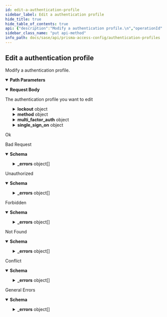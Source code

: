 ```yaml
---
id: edit-a-authentication-profile
sidebar_label: Edit a authentication profile
hide_title: true
hide_table_of_contents: true
api: {"description":"Modify a authentication profile.\n","operationId":"put-sse-config-v1-authentication-profiles-id","parameters":[{"description":"The resource's unique identifier.\n","in":"path","name":"id","required":true,"schema":{"type":"string"}}],"requestBody":{"content":{"application/json":{"schema":{"properties":{"allow_list":{"default":["all"],"items":{"type":"string"},"type":"array"},"id":{"description":"uuid of the resource","example":"abcd-1234","readOnly":true,"type":"string"},"lockout":{"properties":{"failed_attempts":{"maximum":10,"minimum":0,"type":"integer"},"lockout_time":{"maximum":60,"minimum":0,"type":"integer"}},"type":"object"},"method":{"oneOf":[{"properties":{"local_database":{"type":"object"}},"title":"local_database"},{"properties":{"saml_idp":{"properties":{"attribute_name_usergroup":{"maxLength":63,"minLength":1,"type":"string"},"attribute_name_username":{"maxLength":63,"minLength":1,"type":"string"},"certificate_profile":{"maxLength":31,"type":"string"},"enable_single_logout":{"type":"boolean"},"request_signing_certificate":{"maxLength":64,"type":"string"},"server_profile":{"maxLength":63,"type":"string"}},"type":"object"}},"title":"saml_idp"},{"properties":{"ldap":{"properties":{"login_attribute":{"type":"string"},"passwd_exp_days":{"type":"integer"},"server_profile":{"type":"string"}},"type":"object"}},"title":"ldap"},{"properties":{"radius":{"properties":{"checkgroup":{"type":"boolean"},"server_profile":{"type":"string"}},"type":"object"}},"title":"radius"},{"properties":{"tacplus":{"properties":{"checkgroup":{"type":"boolean"},"server_profile":{"type":"string"}},"type":"object"}},"title":"tacplus"},{"properties":{"kerberos":{"properties":{"realm":{"type":"string"},"server_profile":{"type":"string"}},"type":"object"}},"title":"kerberos"}],"type":"object"},"multi_factor_auth":{"properties":{"factors":{"items":{"type":"string"},"type":"array"},"mfa_enable":{"type":"boolean"}},"type":"object"},"name":{"type":"string"},"single_sign_on":{"properties":{"kerberos_keytab":{"maxLength":8192,"type":"string"},"realm":{"maxLength":127,"type":"string"}},"type":"object"},"user_domain":{"maxLength":63,"type":"string"},"username_modifier":{"enum":["%USERINPUT%","%USERINPUT%@%USERDOMAIN%","%USERDOMAIN%\\\\%USERINPUT%"],"type":"string"}},"required":["name"],"type":"object"}}},"description":"The authentication profile you want to edit"},"responses":{"200":{"description":"Ok"},"400":{"content":{"application/json":{"examples":{"input_format_mismatch":{"summary":"Input Format Mismatch","value":{"_errors":[{"code":"E003","details":{},"message":"Input Format Mismatch: input-format=json"}],"_request_id":"abcd-1234"}},"invalid_object":{"summary":"Invalid Object","value":{"_errors":[{"code":"E003","details":{},"message":"Invalid Object"}],"_request_id":"abcd-1234"}},"invalid_query_parameter":{"summary":"Invalid Query Parameter","value":{"_errors":[{"code":"E003","details":{},"message":"Invalid Query Parameter: location=invalid"}],"_request_id":"abcd-1234"}},"missing_body":{"summary":"Missing Body","value":{"_errors":[{"code":"E003","details":{},"message":"Missing Body"}],"_request_id":"abcd-1234"}},"missing_query_parameter":{"summary":"Missing Query Parameter","value":{"_errors":[{"code":"E003","details":{},"message":"Missing Query Parameter: name"}],"_request_id":"abcd-1234"}},"output_format_mismatch":{"summary":"Output Format Mismatch","value":{"_errors":[{"code":"E003","details":{},"message":"Output Format Mismatch: output-format=json Accept=xml"}],"_request_id":"abcd-1234"}}},"schema":{"properties":{"_errors":{"items":{"properties":{"code":{"type":"string"},"details":{"type":"object"},"help":{"type":"string"},"message":{"type":"string"}},"title":"Cause Info","type":"object"},"type":"array"},"_request_id":{"type":"string"}},"type":"object"}}},"description":"Bad Request"},"401":{"content":{"application/json":{"examples":{"auth_not_authenticated":{"summary":"Not Authenticated","value":{"_errors":[{"code":"E016","details":{},"message":"Not Authenticated"}],"_request_id":"abcd-1234"}},"invalid_credential":{"summary":"Invalid Credential","value":{"_errors":[{"code":"E016","details":{},"message":"Invalid Credential"}],"_request_id":"abcd-1234"}},"key_expired":{"summary":"Key Expired","value":{"_errors":[{"code":"E016","details":{},"message":"Key Expired"}],"_request_id":"abcd-1234"}},"key_too_long":{"summary":"Key Too Long","value":{"_errors":[{"code":"E016","details":{},"message":"Key Too Long"}],"_request_id":"abcd-1234"}},"need_password_change":{"summary":"Need Password Change","value":{"_errors":[{"code":"E016","details":{},"message":"The password needs to be changed."}],"_request_id":"abcd-1234"}}},"schema":{"properties":{"_errors":{"items":{"properties":{"code":{"type":"string"},"details":{"type":"object"},"help":{"type":"string"},"message":{"type":"string"}},"title":"Cause Info","type":"object"},"type":"array"},"_request_id":{"type":"string"}},"type":"object"}}},"description":"Unauthorized"},"403":{"content":{"application/json":{"examples":{"auth_unauthorized":{"summary":"Unauthorized","value":{"_errors":[{"code":"E007","details":{},"message":"Unauthorized"}],"_request_id":"abcd-1234"}}},"schema":{"properties":{"_errors":{"items":{"properties":{"code":{"type":"string"},"details":{"type":"object"},"help":{"type":"string"},"message":{"type":"string"}},"title":"Cause Info","type":"object"},"type":"array"},"_request_id":{"type":"string"}},"type":"object"}}},"description":"Forbidden"},"404":{"content":{"application/json":{"examples":{"object_not_present":{"summary":"Object Not Present","value":{"_errors":[{"code":"E005","details":{},"message":"Object Not Present"}],"_request_id":"abcd-1234"}}},"schema":{"properties":{"_errors":{"items":{"properties":{"code":{"type":"string"},"details":{"type":"object"},"help":{"type":"string"},"message":{"type":"string"}},"title":"Cause Info","type":"object"},"type":"array"},"_request_id":{"type":"string"}},"type":"object"}}},"description":"Not Found"},"409":{"content":{"application/json":{"examples":{"name_not_unique":{"summary":"Name Not Unique","value":{"_errors":[{"code":"E006","details":{},"message":"Name Not Unique"}],"_request_id":"abcd-1234"}},"object_not_unique":{"summary":"Object Not Unique","value":{"_errors":[{"code":"E016","details":{},"message":"Object Not Unique"}],"_request_id":"abcd-1234"}},"reference_not_zero":{"summary":"Reference Not Zero","value":{"_errors":[{"code":"E009","details":{},"message":"Reference Not Zero"}],"_request_id":"abcd-1234"}}},"schema":{"properties":{"_errors":{"items":{"properties":{"code":{"type":"string"},"details":{"type":"object"},"help":{"type":"string"},"message":{"type":"string"}},"title":"Cause Info","type":"object"},"type":"array"},"_request_id":{"type":"string"}},"type":"object"}}},"description":"Conflict"},"default":{"content":{"application/json":{"examples":{"action_not_supported":{"summary":"Action Not Supported","value":{"_errors":[{"code":"E012","details":{},"message":"Action Not Supported: move"}],"_request_id":"abcd-1234"}},"bad_xpath":{"summary":"Bad XPath","value":{"_errors":[{"code":"E013","details":{},"message":"Bad XPath"}],"_request_id":"abcd-1234"}},"invalid_command":{"summary":"Invalid Command","value":{"_errors":[{"code":"E003","details":{},"message":"Invalid Command"}],"_request_id":"abcd-1234"}},"malformed_command":{"summary":"Malformed Command","value":{"_errors":[{"code":"E003","details":{},"message":"Malformed Command"}],"_request_id":"abcd-1234"}},"method_not_allowed":{"summary":"Method Not Supported","value":{"_errors":[{"code":"E012","details":{},"message":"Method Not Supported"}],"_request_id":"abcd-1234"}},"session_timeout":{"summary":"Session Timeout","value":{"_errors":[{"code":4,"details":{},"message":"Session Timeout"}],"_request_id":"abcd-1234"}},"version_not_supported":{"summary":"Version Not Supported","value":{"_errors":[{"code":"E012","details":{},"message":"Version Not Supported"}],"_request_id":"abcd-1234"}}},"schema":{"properties":{"_errors":{"items":{"properties":{"code":{"type":"string"},"details":{"type":"object"},"help":{"type":"string"},"message":{"type":"string"}},"title":"Cause Info","type":"object"},"type":"array"},"_request_id":{"type":"string"}},"type":"object"}}},"description":"General Errors"}},"security":[{"Bearer":[]}],"tags":["AuthenticationProfiles"],"method":"put","path":"/sse/config/v1/authentication-profiles/{id}","servers":[{"url":"/"}],"securitySchemes":{"Bearer":{"scheme":"bearer","type":"http"}},"jsonRequestBodyExample":{"allow_list":["string"],"id":"abcd-1234","lockout":{"failed_attempts":0,"lockout_time":0},"method":{},"multi_factor_auth":{"factors":["string"],"mfa_enable":true},"name":"string","single_sign_on":{"kerberos_keytab":"string","realm":"string"},"user_domain":"string","username_modifier":"%USERINPUT%"},"info":{"contact":{},"description":"Manages [authentication](https://docs.paloaltonetworks.com/network-security/security-policy/objects/authentication) profiles. \n","title":"Authentication Profiles","version":"1.0","x-logo":{"url":"pan-logo.png"}},"postman":{"name":"Edit a authentication profile","description":{"content":"Modify a authentication profile.\n","type":"text/plain"},"url":{"path":["sse","config","v1","authentication-profiles",":id"],"host":["{{baseUrl}}"],"query":[],"variable":[{"disabled":false,"description":{"content":"(Required) The resource's unique identifier.\n","type":"text/plain"},"type":"any","value":"","key":"id"}]},"header":[{"key":"Content-Type","value":"application/json"},{"key":"Accept","value":"application/json"}],"method":"PUT","body":{"mode":"raw","raw":"\"\"","options":{"raw":{"language":"json"}}},"auth":{"type":"bearer","bearer":[{"type":"any","value":"<Bearer Token>","key":"token"}]}}}
sidebar_class_name: "put api-method"
info_path: docs/sase/api/prisma-access-config/authentication-profiles
---
```



## Edit a authentication profile



Modify a authentication profile.


<details style={{"marginBottom":"1rem"}} data-collapsed={false} open={true}><summary style={{}}><strong>Path Parameters</strong></summary><div><ul><ParamsItem className={"paramsItem"} param={{"description":"The resource's unique identifier.\n","in":"path","name":"id","required":true,"schema":{"type":"string"}}}></ParamsItem></ul></div></details><details style={{}} data-collapsed={false} open={true}><summary style={{"textAlign":"left"}}><strong>Request Body</strong></summary><div style={{"textAlign":"left","marginLeft":"1rem"}}><div style={{"marginTop":"1rem","marginBottom":"1rem"}}>

The authentication profile you want to edit

</div></div><ul style={{"marginLeft":"1rem"}}><SchemaItem collapsible={false} name={"allow_list"} required={false} schemaDescription={undefined} schemaName={"string[]"} qualifierMessage={undefined}></SchemaItem><SchemaItem collapsible={false} name={"id"} required={false} schemaDescription={"uuid of the resource"} schemaName={"string"} qualifierMessage={undefined}></SchemaItem><SchemaItem collapsible={true} className={"schemaItem"}><details style={{}}><summary style={{}}><strong>lockout</strong><span style={{"opacity":"0.6"}}> object</span></summary><div style={{"marginLeft":"1rem"}}><SchemaItem collapsible={false} name={"failed_attempts"} required={false} schemaDescription={undefined} schemaName={"integer"} qualifierMessage={"**Possible values:** value ≤ 10"}></SchemaItem><SchemaItem collapsible={false} name={"lockout_time"} required={false} schemaDescription={undefined} schemaName={"integer"} qualifierMessage={"**Possible values:** value ≤ 60"}></SchemaItem></div></details></SchemaItem><SchemaItem collapsible={true} className={"schemaItem"}><details style={{}}><summary style={{}}><strong>method</strong><span style={{"opacity":"0.6"}}> object</span></summary><div style={{"marginLeft":"1rem"}}><li><div><span className={"badge badge--info"}>oneOf</span><SchemaTabs><TabItem label={"local_database"} value={"0-item-properties"}><SchemaItem collapsible={false} name={"local_database"} required={false} schemaDescription={undefined} schemaName={"object"} qualifierMessage={undefined}></SchemaItem></TabItem><TabItem label={"saml_idp"} value={"1-item-properties"}><SchemaItem collapsible={true} className={"schemaItem"}><details style={{}}><summary style={{}}><strong>saml_idp</strong><span style={{"opacity":"0.6"}}> object</span></summary><div style={{"marginLeft":"1rem"}}><SchemaItem collapsible={false} name={"attribute_name_usergroup"} required={false} schemaDescription={undefined} schemaName={"string"} qualifierMessage={"**Possible values:** 1 ≤ length ≤ 63"}></SchemaItem><SchemaItem collapsible={false} name={"attribute_name_username"} required={false} schemaDescription={undefined} schemaName={"string"} qualifierMessage={"**Possible values:** 1 ≤ length ≤ 63"}></SchemaItem><SchemaItem collapsible={false} name={"certificate_profile"} required={false} schemaDescription={undefined} schemaName={"string"} qualifierMessage={"**Possible values:** length ≤ 31"}></SchemaItem><SchemaItem collapsible={false} name={"enable_single_logout"} required={false} schemaDescription={undefined} schemaName={"boolean"} qualifierMessage={undefined}></SchemaItem><SchemaItem collapsible={false} name={"request_signing_certificate"} required={false} schemaDescription={undefined} schemaName={"string"} qualifierMessage={"**Possible values:** length ≤ 64"}></SchemaItem><SchemaItem collapsible={false} name={"server_profile"} required={false} schemaDescription={undefined} schemaName={"string"} qualifierMessage={"**Possible values:** length ≤ 63"}></SchemaItem></div></details></SchemaItem></TabItem><TabItem label={"ldap"} value={"2-item-properties"}><SchemaItem collapsible={true} className={"schemaItem"}><details style={{}}><summary style={{}}><strong>ldap</strong><span style={{"opacity":"0.6"}}> object</span></summary><div style={{"marginLeft":"1rem"}}><SchemaItem collapsible={false} name={"login_attribute"} required={false} schemaDescription={undefined} schemaName={"string"} qualifierMessage={undefined}></SchemaItem><SchemaItem collapsible={false} name={"passwd_exp_days"} required={false} schemaDescription={undefined} schemaName={"integer"} qualifierMessage={undefined}></SchemaItem><SchemaItem collapsible={false} name={"server_profile"} required={false} schemaDescription={undefined} schemaName={"string"} qualifierMessage={undefined}></SchemaItem></div></details></SchemaItem></TabItem><TabItem label={"radius"} value={"3-item-properties"}><SchemaItem collapsible={true} className={"schemaItem"}><details style={{}}><summary style={{}}><strong>radius</strong><span style={{"opacity":"0.6"}}> object</span></summary><div style={{"marginLeft":"1rem"}}><SchemaItem collapsible={false} name={"checkgroup"} required={false} schemaDescription={undefined} schemaName={"boolean"} qualifierMessage={undefined}></SchemaItem><SchemaItem collapsible={false} name={"server_profile"} required={false} schemaDescription={undefined} schemaName={"string"} qualifierMessage={undefined}></SchemaItem></div></details></SchemaItem></TabItem><TabItem label={"tacplus"} value={"4-item-properties"}><SchemaItem collapsible={true} className={"schemaItem"}><details style={{}}><summary style={{}}><strong>tacplus</strong><span style={{"opacity":"0.6"}}> object</span></summary><div style={{"marginLeft":"1rem"}}><SchemaItem collapsible={false} name={"checkgroup"} required={false} schemaDescription={undefined} schemaName={"boolean"} qualifierMessage={undefined}></SchemaItem><SchemaItem collapsible={false} name={"server_profile"} required={false} schemaDescription={undefined} schemaName={"string"} qualifierMessage={undefined}></SchemaItem></div></details></SchemaItem></TabItem><TabItem label={"kerberos"} value={"5-item-properties"}><SchemaItem collapsible={true} className={"schemaItem"}><details style={{}}><summary style={{}}><strong>kerberos</strong><span style={{"opacity":"0.6"}}> object</span></summary><div style={{"marginLeft":"1rem"}}><SchemaItem collapsible={false} name={"realm"} required={false} schemaDescription={undefined} schemaName={"string"} qualifierMessage={undefined}></SchemaItem><SchemaItem collapsible={false} name={"server_profile"} required={false} schemaDescription={undefined} schemaName={"string"} qualifierMessage={undefined}></SchemaItem></div></details></SchemaItem></TabItem></SchemaTabs></div></li></div></details></SchemaItem><SchemaItem collapsible={true} className={"schemaItem"}><details style={{}}><summary style={{}}><strong>multi_factor_auth</strong><span style={{"opacity":"0.6"}}> object</span></summary><div style={{"marginLeft":"1rem"}}><SchemaItem collapsible={false} name={"factors"} required={false} schemaDescription={undefined} schemaName={"string[]"} qualifierMessage={undefined}></SchemaItem><SchemaItem collapsible={false} name={"mfa_enable"} required={false} schemaDescription={undefined} schemaName={"boolean"} qualifierMessage={undefined}></SchemaItem></div></details></SchemaItem><SchemaItem collapsible={false} name={"name"} required={true} schemaDescription={undefined} schemaName={"string"} qualifierMessage={undefined}></SchemaItem><SchemaItem collapsible={true} className={"schemaItem"}><details style={{}}><summary style={{}}><strong>single_sign_on</strong><span style={{"opacity":"0.6"}}> object</span></summary><div style={{"marginLeft":"1rem"}}><SchemaItem collapsible={false} name={"kerberos_keytab"} required={false} schemaDescription={undefined} schemaName={"string"} qualifierMessage={"**Possible values:** length ≤ 8192"}></SchemaItem><SchemaItem collapsible={false} name={"realm"} required={false} schemaDescription={undefined} schemaName={"string"} qualifierMessage={"**Possible values:** length ≤ 127"}></SchemaItem></div></details></SchemaItem><SchemaItem collapsible={false} name={"user_domain"} required={false} schemaDescription={undefined} schemaName={"string"} qualifierMessage={"**Possible values:** length ≤ 63"}></SchemaItem><SchemaItem collapsible={false} name={"username_modifier"} required={false} schemaDescription={undefined} schemaName={"string"} qualifierMessage={"**Possible values:** [`%USERINPUT%`, `%USERINPUT%@%USERDOMAIN%`, `%USERDOMAIN%\\\\%USERINPUT%`]"}></SchemaItem></ul></details><div><ApiTabs><TabItem label={"200"} value={"200"}><div>

Ok

</div><div></div></TabItem><TabItem label={"400"} value={"400"}><div>

Bad Request

</div><div><details style={{}} data-collapsed={false} open={true}><summary style={{"textAlign":"left"}}><strong>Schema</strong></summary><div style={{"textAlign":"left","marginLeft":"1rem"}}></div><ul style={{"marginLeft":"1rem"}}><SchemaItem collapsible={true} className={"schemaItem"}><details style={{}}><summary style={{}}><strong>_errors</strong><span style={{"opacity":"0.6"}}> object[]</span></summary><div style={{"marginLeft":"1rem"}}><SchemaItem collapsible={false} name={"code"} required={false} schemaDescription={undefined} schemaName={"string"} qualifierMessage={undefined}></SchemaItem><SchemaItem collapsible={false} name={"details"} required={false} schemaDescription={undefined} schemaName={"object"} qualifierMessage={undefined}></SchemaItem><SchemaItem collapsible={false} name={"help"} required={false} schemaDescription={undefined} schemaName={"string"} qualifierMessage={undefined}></SchemaItem><SchemaItem collapsible={false} name={"message"} required={false} schemaDescription={undefined} schemaName={"string"} qualifierMessage={undefined}></SchemaItem></div></details></SchemaItem><SchemaItem collapsible={false} name={"_request_id"} required={false} schemaDescription={undefined} schemaName={"string"} qualifierMessage={undefined}></SchemaItem></ul></details></div></TabItem><TabItem label={"401"} value={"401"}><div>

Unauthorized

</div><div><details style={{}} data-collapsed={false} open={true}><summary style={{"textAlign":"left"}}><strong>Schema</strong></summary><div style={{"textAlign":"left","marginLeft":"1rem"}}></div><ul style={{"marginLeft":"1rem"}}><SchemaItem collapsible={true} className={"schemaItem"}><details style={{}}><summary style={{}}><strong>_errors</strong><span style={{"opacity":"0.6"}}> object[]</span></summary><div style={{"marginLeft":"1rem"}}><SchemaItem collapsible={false} name={"code"} required={false} schemaDescription={undefined} schemaName={"string"} qualifierMessage={undefined}></SchemaItem><SchemaItem collapsible={false} name={"details"} required={false} schemaDescription={undefined} schemaName={"object"} qualifierMessage={undefined}></SchemaItem><SchemaItem collapsible={false} name={"help"} required={false} schemaDescription={undefined} schemaName={"string"} qualifierMessage={undefined}></SchemaItem><SchemaItem collapsible={false} name={"message"} required={false} schemaDescription={undefined} schemaName={"string"} qualifierMessage={undefined}></SchemaItem></div></details></SchemaItem><SchemaItem collapsible={false} name={"_request_id"} required={false} schemaDescription={undefined} schemaName={"string"} qualifierMessage={undefined}></SchemaItem></ul></details></div></TabItem><TabItem label={"403"} value={"403"}><div>

Forbidden

</div><div><details style={{}} data-collapsed={false} open={true}><summary style={{"textAlign":"left"}}><strong>Schema</strong></summary><div style={{"textAlign":"left","marginLeft":"1rem"}}></div><ul style={{"marginLeft":"1rem"}}><SchemaItem collapsible={true} className={"schemaItem"}><details style={{}}><summary style={{}}><strong>_errors</strong><span style={{"opacity":"0.6"}}> object[]</span></summary><div style={{"marginLeft":"1rem"}}><SchemaItem collapsible={false} name={"code"} required={false} schemaDescription={undefined} schemaName={"string"} qualifierMessage={undefined}></SchemaItem><SchemaItem collapsible={false} name={"details"} required={false} schemaDescription={undefined} schemaName={"object"} qualifierMessage={undefined}></SchemaItem><SchemaItem collapsible={false} name={"help"} required={false} schemaDescription={undefined} schemaName={"string"} qualifierMessage={undefined}></SchemaItem><SchemaItem collapsible={false} name={"message"} required={false} schemaDescription={undefined} schemaName={"string"} qualifierMessage={undefined}></SchemaItem></div></details></SchemaItem><SchemaItem collapsible={false} name={"_request_id"} required={false} schemaDescription={undefined} schemaName={"string"} qualifierMessage={undefined}></SchemaItem></ul></details></div></TabItem><TabItem label={"404"} value={"404"}><div>

Not Found

</div><div><details style={{}} data-collapsed={false} open={true}><summary style={{"textAlign":"left"}}><strong>Schema</strong></summary><div style={{"textAlign":"left","marginLeft":"1rem"}}></div><ul style={{"marginLeft":"1rem"}}><SchemaItem collapsible={true} className={"schemaItem"}><details style={{}}><summary style={{}}><strong>_errors</strong><span style={{"opacity":"0.6"}}> object[]</span></summary><div style={{"marginLeft":"1rem"}}><SchemaItem collapsible={false} name={"code"} required={false} schemaDescription={undefined} schemaName={"string"} qualifierMessage={undefined}></SchemaItem><SchemaItem collapsible={false} name={"details"} required={false} schemaDescription={undefined} schemaName={"object"} qualifierMessage={undefined}></SchemaItem><SchemaItem collapsible={false} name={"help"} required={false} schemaDescription={undefined} schemaName={"string"} qualifierMessage={undefined}></SchemaItem><SchemaItem collapsible={false} name={"message"} required={false} schemaDescription={undefined} schemaName={"string"} qualifierMessage={undefined}></SchemaItem></div></details></SchemaItem><SchemaItem collapsible={false} name={"_request_id"} required={false} schemaDescription={undefined} schemaName={"string"} qualifierMessage={undefined}></SchemaItem></ul></details></div></TabItem><TabItem label={"409"} value={"409"}><div>

Conflict

</div><div><details style={{}} data-collapsed={false} open={true}><summary style={{"textAlign":"left"}}><strong>Schema</strong></summary><div style={{"textAlign":"left","marginLeft":"1rem"}}></div><ul style={{"marginLeft":"1rem"}}><SchemaItem collapsible={true} className={"schemaItem"}><details style={{}}><summary style={{}}><strong>_errors</strong><span style={{"opacity":"0.6"}}> object[]</span></summary><div style={{"marginLeft":"1rem"}}><SchemaItem collapsible={false} name={"code"} required={false} schemaDescription={undefined} schemaName={"string"} qualifierMessage={undefined}></SchemaItem><SchemaItem collapsible={false} name={"details"} required={false} schemaDescription={undefined} schemaName={"object"} qualifierMessage={undefined}></SchemaItem><SchemaItem collapsible={false} name={"help"} required={false} schemaDescription={undefined} schemaName={"string"} qualifierMessage={undefined}></SchemaItem><SchemaItem collapsible={false} name={"message"} required={false} schemaDescription={undefined} schemaName={"string"} qualifierMessage={undefined}></SchemaItem></div></details></SchemaItem><SchemaItem collapsible={false} name={"_request_id"} required={false} schemaDescription={undefined} schemaName={"string"} qualifierMessage={undefined}></SchemaItem></ul></details></div></TabItem><TabItem label={"default"} value={"default"}><div>

General Errors

</div><div><details style={{}} data-collapsed={false} open={true}><summary style={{"textAlign":"left"}}><strong>Schema</strong></summary><div style={{"textAlign":"left","marginLeft":"1rem"}}></div><ul style={{"marginLeft":"1rem"}}><SchemaItem collapsible={true} className={"schemaItem"}><details style={{}}><summary style={{}}><strong>_errors</strong><span style={{"opacity":"0.6"}}> object[]</span></summary><div style={{"marginLeft":"1rem"}}><SchemaItem collapsible={false} name={"code"} required={false} schemaDescription={undefined} schemaName={"string"} qualifierMessage={undefined}></SchemaItem><SchemaItem collapsible={false} name={"details"} required={false} schemaDescription={undefined} schemaName={"object"} qualifierMessage={undefined}></SchemaItem><SchemaItem collapsible={false} name={"help"} required={false} schemaDescription={undefined} schemaName={"string"} qualifierMessage={undefined}></SchemaItem><SchemaItem collapsible={false} name={"message"} required={false} schemaDescription={undefined} schemaName={"string"} qualifierMessage={undefined}></SchemaItem></div></details></SchemaItem><SchemaItem collapsible={false} name={"_request_id"} required={false} schemaDescription={undefined} schemaName={"string"} qualifierMessage={undefined}></SchemaItem></ul></details></div></TabItem></ApiTabs></div>
      